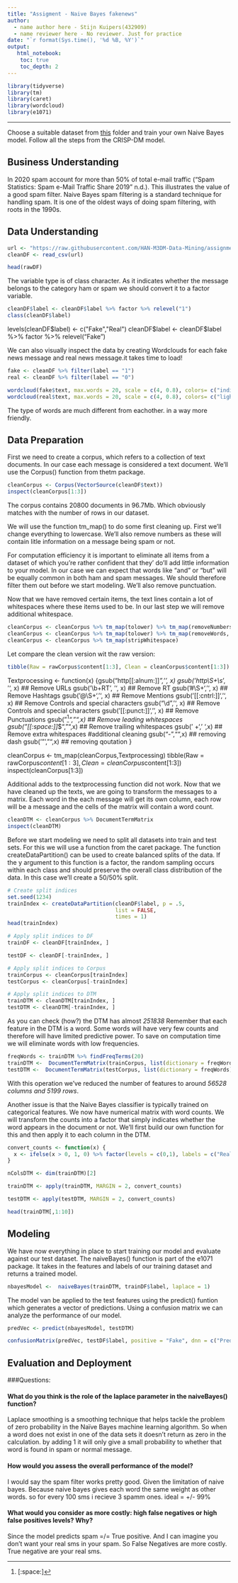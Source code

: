 ```yaml
---
title: "Assigment - Naive Bayes fakenews"
author: 
  - name author here - Stijn Kuipers(432909)
  - name reviewer here - No reviewer. Just for practice
date: "`r format(Sys.time(), '%d %B, %Y')`"
output:
   html_notebook:
    toc: true
    toc_depth: 2
---
```


```r
library(tidyverse)
library(tm)
library(caret)
library(wordcloud)
library(e1071)
```
---

Choose a suitable dataset from [this](https://github.com/HAN-M3DM-Data-Mining/assignments/tree/master/datasets) folder and train your own Naive Bayes model. Follow all the steps from the CRISP-DM model.


## Business Understanding
In 2020 spam account for more than 50% of total e-mail traffic (“Spam Statistics: Spam e-Mail Traffic Share 2019” n.d.). This illustrates the value of a good spam filter. Naive Bayes spam filtering is a standard technique for handling spam. It is one of the oldest ways of doing spam filtering, with roots in the 1990s.



## Data Understanding



```r
url <- "https://raw.githubusercontent.com/HAN-M3DM-Data-Mining/assignments/master/datasets/NB-fakenews.csv"
cleanDF <- read_csv(url)
```




```r
head(rawDF)
```


The variable type is of class character. As it indicates whether the message belongs to the category ham or spam we should convert it to a factor variable.
```r
cleanDF$label <- cleanDF$label %>% factor %>% relevel("1")
class(cleanDF$label)
```
levels(cleanDF$label) <- c("Fake","Real")
cleanDF$label <- cleanDF$label %>% factor %>% relevel("Fake")

We can also visually inspect the data by creating Wordclouds for each fake news message and real news message.it takes time to load!

```r
fake <- cleanDF %>% filter(label == "1")
real <- cleanDF %>% filter(label == "0")

wordcloud(fake$text, max.words = 20, scale = c(4, 0.8), colors= c("indianred1","indianred2","indianred3","indianred"))
wordcloud(real$text, max.words = 20, scale = c(4, 0.8), colors= c("lightsteelblue1","lightsteelblue2","lightsteelblue3","lightsteelblue"))
```



The type of words are much different from eachother. in a way more friendly.

## Data Preparation

First we need to create a corpus, which refers to a collection of text documents. In our case each message is considered a text document. We’ll use the Corpus() function from thetm package.


```r
cleanCorpus <- Corpus(VectorSource(cleanDF$text))
inspect(cleanCorpus[1:3])
```
The corpus contains 20800 documents in 96.7Mb. Which obviously matches with the number of rows in our dataset.

We will use the function tm_map() to do some first cleaning up. First we’ll change everything to lowercase. We’ll also remove numbers as these will contain litle information on a message being spam or not.

For computation efficiency it is important to eliminate all items from a dataset of which you’re rather confident that they’ do’ll add little information to your model. In our case we can expect that words like “and” or “but” will be equally common in both ham and spam messages. We should therefore filter them out before we start modeling. We’ll also remove punctuation.

Now that we have removed certain items, the text lines contain a lot of whitespaces where these items used to be. In our last step we will remove additional whitespace.

```r
cleanCorpus <- cleanCorpus %>% tm_map(tolower) %>% tm_map(removeNumbers)
cleanCorpus <- cleanCorpus %>% tm_map(tolower) %>% tm_map(removeWords, stopwords()) %>% tm_map(removePunctuation)
cleanCorpus <- cleanCorpus %>% tm_map(stripWhitespace)
```
Let compare the clean version wit the raw version:
```r
tibble(Raw = rawCorpus$content[1:3], Clean = cleanCorpus$content[1:3])
```

Textprocessing <- function(x)
  {gsub("http[[:alnum:]]*",'', x)
  gsub('http\\S+\\s*', '', x) ## Remove URLs
  gsub('\\b+RT', '', x) ## Remove RT
  gsub('#\\S+', '', x) ## Remove Hashtags
  gsub('@\\S+', '', x) ## Remove Mentions
  gsub('[[:cntrl:]]', '', x) ## Remove Controls and special characters
  gsub("\\d", '', x) ## Remove Controls and special characters
  gsub('[[:punct:]]', '', x) ## Remove Punctuations
  gsub("^[[:space:]]*","",x) ## Remove leading whitespaces
  gsub("[[:space:]]*$","",x) ## Remove trailing whitespaces
  gsub(' +',' ',x) ## Remove extra whitespaces
  #additional cleaning
  gsub("-","",x) ## removing dash
  gsub('"',"",x) ## removing qoutation
}



cleanCorpus <- tm_map(cleanCorpus,Textprocessing)
tibble(Raw = rawCorpus$content[1:3], Clean = cleanCorpus$content[1:3])
inspect(cleanCorpus[1:3])



Additional adds to the textprocessing function did not work.
Now that we have cleaned up the texts, we are going to transform the messages to a matrix. Each word in the each message will get its own column, each row will be a message and the cells of the matrix will contain a word count.

```r
cleanDTM <- cleanCorpus %>% DocumentTermMatrix
inspect(cleanDTM)
```
Before we start modeling we need to split all datasets into train and test sets. For this we will use a function from the caret package. The function createDataPartition() can be used to create balanced splits of the data. If the y argument to this function is a factor, the random sampling occurs within each class and should preserve the overall class distribution of the data. In this case we’ll create a 50/50% split.

```r
# Create split indices
set.seed(1234)
trainIndex <- createDataPartition(cleanDF$label, p = .5, 
                                  list = FALSE, 
                                  times = 1)
head(trainIndex)
```

```r
# Apply split indices to DF
trainDF <- cleanDF[trainIndex, ]
```

```r
testDF <- cleanDF[-trainIndex, ]

# Apply split indices to Corpus
trainCorpus <- cleanCorpus[trainIndex]
testCorpus <- cleanCorpus[-trainIndex]

# Apply split indices to DTM
trainDTM <- cleanDTM[trainIndex, ]
testDTM <- cleanDTM[-trainIndex, ]
```

As you can check (how?) the DTM has almost *251838* Remember that each feature in the DTM is a word. Some words will have very few counts and therefore will have limited predictive power. To save on computation time we will eliminate words with low frequencies.

```r
freqWords <- trainDTM %>% findFreqTerms(20)
trainDTM <-  DocumentTermMatrix(trainCorpus, list(dictionary = freqWords))
testDTM <-  DocumentTermMatrix(testCorpus, list(dictionary = freqWords))
```

With this operation we’ve reduced the number of features to around *56528 columns and 5199 rows*.

Another issue is that the Naive Bayes classifier is typically trained on categorical features. We now have numerical matrix with word counts. We will transform the counts into a factor that simply indicates whether the word appears in the document or not. We’ll first build our own function for this and then apply it to each column in the DTM.

```r
convert_counts <- function(x) {
  x <- ifelse(x > 0, 1, 0) %>% factor(levels = c(0,1), labels = c("Real", "Fake"))
}
```


```r
nColsDTM <- dim(trainDTM)[2]
```

```r
trainDTM <- apply(trainDTM, MARGIN = 2, convert_counts)
```

```r
testDTM <- apply(testDTM, MARGIN = 2, convert_counts)
```

```r
head(trainDTM[,1:10])
```


## Modeling

We have now everything in place to start training our model and evaluate against our test dataset. The naiveBayes() function is part of the e1071 package. It takes in the features and labels of our training dataset and returns a trained model.

```r
nbayesModel <-  naiveBayes(trainDTM, trainDF$label, laplace = 1)
```

The model van be applied to the test features using the predict() funtion which generates a vector of predictions. Using a confusion matrix we can analyze the performance of our model.


```r
predVec <- predict(nbayesModel, testDTM)
```

```r
confusionMatrix(predVec, testDF$label, positive = "Fake", dnn = c("Prediction", "True"))
```

## Evaluation and Deployment

###Questions:

#### What do you think is the role of the laplace parameter in the naiveBayes() function?
Laplace smoothing is a smoothing technique that helps tackle the problem of zero probability in the Naïve Bayes machine learning algorithm. So when a word does not exist in one of the data sets it doesn't return as zero in the calculation. by adding 1 it will only give a small probability to whether that word is found in spam or normal message.

#### How would you assess the overall performance of the model?
I would say the spam filter works pretty good. Given the limitation of naive bayes. Because naive bayes gives each word the same weight as other words. so for every 100 sms i recieve 3 spamm ones. ideal = +/- 99%

#### What would you consider as more costly: high false negatives or high false positives levels? Why?
Since the model predicts spam =/= True positive. And I can imagine you don't want your real sms in your spam. So  False Negatives are more costly. True negative are your real sms.
